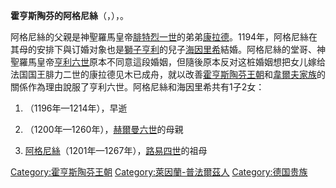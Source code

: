 {{Unreferenced|time=2020-09-14T15:11:29+00:00}}
{{Infobox noble
| name        = 霍亨斯陶芬的阿格尼絲
| title       = 普法爾茨伯爵夫人
| birth_date  = 1176年
| death_date  = 1204年5月（27—28歲）
| death_place = [[施塔德|施塔德]]
| father      = [[霍亨斯陶芬的康拉德|霍亨斯陶芬的康拉德]]
| mother      = 赫恩貝格的伊爾門加德
}}
'''霍亨斯陶芬的阿格尼絲'''（{{lang-de|Agnes von Staufen}}，{{bd|1176年||1204年|5月}}），{{le|普法爾茨伯爵夫人|Countess of the Palatinate}}。

阿格尼絲的父親是神聖羅馬皇帝[[腓特烈一世_(神聖羅馬帝國)|腓特烈一世]]的弟弟[[霍亨斯陶芬的康拉德|康拉德]]。1194年，阿格尼絲在其母的安排下與订婚对象也是[[獅子亨利|獅子亨利]]的兒子[[海因里希五世_(普法爾茨)|海因里希]]結婚。阿格尼絲的堂哥、神聖羅馬皇帝[[亨利六世_(神聖羅馬帝國)|亨利六世]]原本不同意這段婚姻，但隨後原本反对这桩婚姻想把女儿嫁给法国国王腓力二世的康拉德见木已成舟，就以改善[[霍亨斯陶芬王朝|霍亨斯陶芬王朝]]和[[韋爾夫家族|韋爾夫家族]]的關係作為理由說服了亨利六世。阿格尼絲和海因里希共有1子2女：
# {{le|海因里希六世|Henry VI, Count Palatine of the Rhine}}（1196年—1214年），早逝
# {{le|普法爾茨的伊爾門加德|Countess Palatine Irmengard of the Rhine|伊爾門加德}}（1200年—1260年），[[赫爾曼六世_(巴登)|赫爾曼六世]]的母親
# [[普法爾茨的阿格尼絲|阿格尼絲]]（1201年—1267年），[[路易四世_(神聖羅馬帝國)|路易四世]]的祖母

[[Category:霍亨斯陶芬王朝|Category:霍亨斯陶芬王朝]]
[[Category:萊因蘭-普法爾茲人|Category:萊因蘭-普法爾茲人]]
[[Category:德国贵族|Category:德国贵族]]